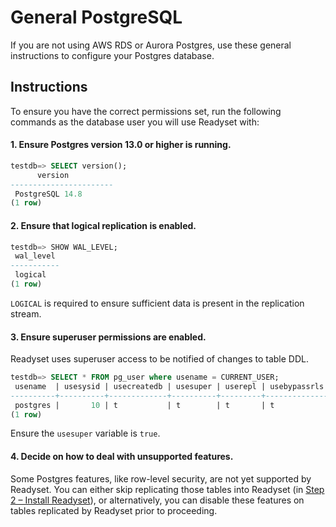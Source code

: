# General PostgreSQL

If you are not using AWS RDS or Aurora Postgres, use these general instructions to configure your Postgres database. 

## Instructions

To ensure you have the correct permissions set, run the following commands as the database user you will use Readyset with:

#### 1. Ensure Postgres version 13.0 or higher is running.

```sql
testdb=> SELECT version();
      version
-----------------------
 PostgreSQL 14.8
(1 row)

```

#### 2. Ensure that logical replication is enabled.

```sql
testdb=> SHOW WAL_LEVEL;
 wal_level
-----------
 logical
(1 row)
```

`LOGICAL` is required to ensure sufficient data is present in the replication stream.

#### 3. Ensure superuser permissions are enabled.

Readyset uses superuser access to be notified of changes to table DDL.

```sql
testdb=> SELECT * FROM pg_user where usename = CURRENT_USER;
 usename  | usesysid | usecreatedb | usesuper | userepl | usebypassrls |  passwd  | valuntil | useconfig
----------+----------+-------------+----------+---------+--------------+----------+----------+-----------
 postgres |       10 | t           | t        | t       | t            | ******** |          |
(1 row)
```

Ensure the `usesuper` variable is `true`.

#### 4. Decide on how to deal with unsupported features.

Some Postgres features, like row-level security, are not yet supported by Readyset. You can either skip replicating those tables
into Readyset (in [Step 2 – Install Readyset](/get-started/install-rs)), or alternatively,
 you can disable these features on tables replicated by Readyset prior to proceeding. 